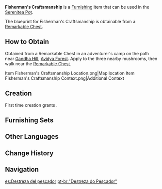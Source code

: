 {{Furnishing Infobox
|id             = 373355
|image          = Item Fisherman's Craftsmanship.png
|category       = Landscape
|subcategory    = Ornament
|quality        = 3
|adeptal_energy = 60
|load           = 65
|reduced_load   = 47
|description    = A simple rack crafted from [[Adhigama Wood]] and [[Brightwood]]. Different animal hides were sewn together before being stretched out on this tool to be dried together. This method allows hunters to make use of small hides effectively.<br />However, some say that this is not what the tool was originally designed for — one used to hang fishing nets on the rack to clear the fish they had caught of sand and mud.<br />Today, no one cares about its original purpose. The locals have a simple philosophy: Anything can be used anyway, it's all a matter of convenience!
|blueprint      = Remarkable Chest
|source1        = 
|source2        = 
}}
'''Fisherman's Craftsmanship''' is a [[Furnishing]] item that can be used in the [[Serenitea Pot]].

The blueprint for Fisherman's Craftsmanship is obtainable from a [[Remarkable Chest]].

==How to Obtain==
Obtained from a Remarkable Chest in an adventurer's camp on the path near [[Gandha Hill]], [[Avidya Forest]]. Apply {{Pyro}} to the three nearby mushrooms, then walk near the [[Remarkable Chest]].
<gallery>
Item Fisherman's Craftsmanship Location.png|Map location
Item Fisherman's Craftsmanship Context.png|Additional Context
</gallery>

==Creation==
First time creation grants {{Item|Trust|24|x=60}}.
{{Recipe
|type = Creation
|time = 14h
|Brightwood = 3
|Adhigama Wood = 3
|Fabric = 2
|sort = Brightwood;Adhigama Wood;Fabric
}}

==Furnishing Sets==
{{Craft Usage}}

==Other Languages==
{{Other Languages
|default_hidden = 1
|en      = Fisherman's Craftsmanship
|zhs     = 「渔采的织造巧计」
|zhs_rm  = "Yúcǎi de Zhīzào Qiǎojì"
|zht     = 「漁採的織造巧計」
|zht_rm  = "Yúcǎi de Zhīzào Qiǎojì"
|ja      = 「漁労の織物作り」
|ja_rm   = "Gyorou no Orimonodzukuri"
|ko      = 「어부의 직조 아이디어」
|ko_rm   = "Eobu-ui Jikjo Aidieo"
|es      = Destreza del pescador
|fr      = «&nbsp;Artisanat du pêcheur&nbsp;»
|ru      = Рыбацкое мастерство
|th      = "วิถีช่างของชาวประมง"
|th_rm   = 
|vi      = Tay Nghề Khéo Léo Của Ngư Dân
|de      = „Handwerk des Fischers“
|id      = Keahlian Desain Nelayan
|pt      = "Destreza do Pescador"
|tr      = Balıkçının Hünerleri
|it      = Maestria del pescatore
}}

==Change History==
{{Change History|3.0}}

==Navigation==
{{Furnishing Navbox|exterior}}

[[es:Destreza del pescador]]
[[pt-br:"Destreza do Pescador"]]